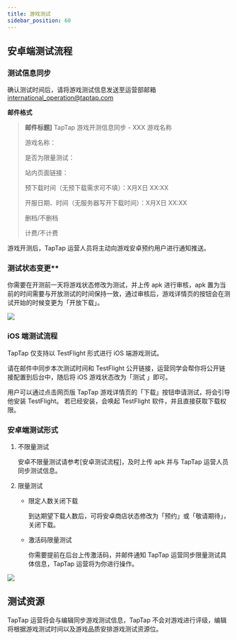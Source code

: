 ```yaml
---
title: 游戏测试
sidebar_position: 60
---
```



## 安卓端测试流程

### 测试信息同步

确认测试时间后，请将游戏测试信息发送至运营部邮箱[international_operation@taptap.com](mailto:international_operation@taptap.com)

**邮件格式**

> **邮件标题]**
> TapTap 游戏开测信息同步 - XXX 游戏名称
>
> 游戏名称：
>
> 是否为限量测试：
>
> 站内页面链接：
>
> 预下载时间（无预下载需求可不填）：X月X日 XX:XX
>
> 开服日期、时间（无服务器写开下载时间）：X月X日 XX:XX
>
> 删档/不删档
>
> 计费/不计费

游戏开测后，TapTap 运营人员将主动向游戏安卓预约用户进行通知推送。

### 测试状态变更**

你需要在开测前一天将游戏状态修改为测试，并上传 apk 进行审核，apk 置为当前的时间需要与开放测试的时间保持一致，通过审核后，游戏详情页的按钮会在测试开始的时候变更为「开放下载」。

![ ](/img/Game-Testing-1.png)

### iOS 端测试流程

TapTap 仅支持以 TestFlight 形式进行 iOS 端游戏测试。

请在邮件中同步本次测试时间和 TestFlight 公开链接，运营同学会帮你将公开链接配置到后台中，随后将 iOS 游戏状态改为「测试 」即可。

用户可以通过点击网页版 TapTap 游戏详情页的「下载」按钮申请测试，将会引导他安装 TestFlight。
若已经安装，会唤起 TestFlight 软件，并且直接获取下载权限。

### 安卓端测试形式

1. 不限量测试

    安卓不限量测试请参考[安卓测试流程]，及时上传 apk 并与 TapTap 运营人员同步测试信息。

2. 限量测试

    - 限定人数关闭下载

        到达期望下载人数后，可将安卓商店状态修改为「预约」或「敬请期待」，关闭下载。

    - 激活码限量测试

        你需要提前在后台上传激活码，并邮件通知 TapTap 运营同步限量测试具体信息，TapTap 运营将为你进行操作。

![ ](/img/Game-Testing-2.png)

## 测试资源

TapTap 运营将会与编辑同步游戏测试信息，TapTap 不会对游戏进行评级，编辑将根据游戏测试时间以及游戏品质安排游戏测试资源位。


